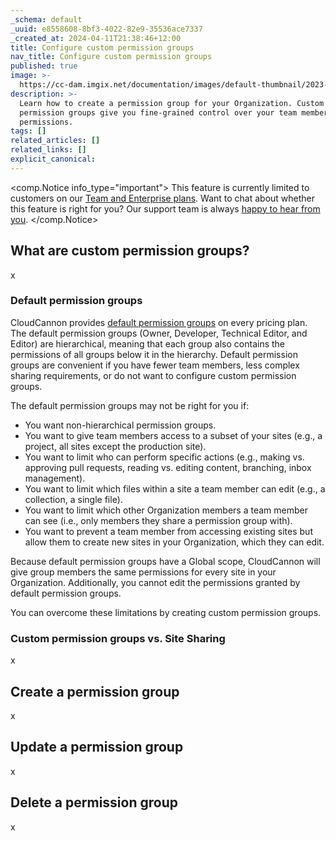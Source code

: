 ```yaml
---
_schema: default
_uuid: e8558608-8bf3-4022-82e9-35536ace7337
_created_at: 2024-04-11T21:38:46+12:00
title: Configure custom permission groups
nav_title: Configure custom permission groups
published: true
image: >-
  https://cc-dam.imgix.net/documentation/images/default-thumbnail/2023-Q4/CloudCannon-Documentation-Thumbnail.png
description: >-
  Learn how to create a permission group for your Organization. Custom
  permission groups give you fine-grained control over your team members'
  permissions.
tags: []
related_articles: []
related_links: []
explicit_canonical:
---
```

<comp.Notice info_type="important">
  This feature is currently limited to customers on our [Team and Enterprise plans](/pricing/). Want to chat about whether this feature is right for you? Our support team is always [happy to hear from you]().
</comp.Notice>

## What are custom permission groups?

x

### Default permission groups

CloudCannon provides [default permission groups](/documentation/articles/default-permission-groups) on every pricing plan. The default permission groups (Owner, Developer, Technical Editor, and Editor) are hierarchical, meaning that each group also contains the permissions of all groups below it in the hierarchy. Default permission groups are convenient if you have fewer team members, less complex sharing requirements, or do not want to configure custom permission groups.

The default permission groups may not be right for you if:

* You want non-hierarchical permission groups.
* You want to give team members access to a subset of your sites (e.g., a project, all sites except the production site).
* You want to limit who can perform specific actions (e.g., making vs. approving pull requests, reading vs. editing content, branching, inbox management).
* You want to limit which files within a site a team member can edit (e.g., a collection, a single file).
* You want to limit which other Organization members a team member can see (i.e., only members they share a permission group with).
* You want to prevent a team member from accessing existing sites but allow them to create new sites in your Organization, which they can edit.

Because default permission groups have a Global scope, CloudCannon will give group members the same permissions for every site in your Organization. Additionally, you cannot edit the permissions granted by default permission groups.

You can overcome these limitations by creating custom permission groups.

### Custom permission groups vs. Site Sharing

x

## Create a permission group

x

## Update a permission group

x

## Delete a permission group

x